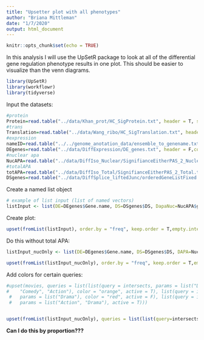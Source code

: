 ```yaml
---
title: "Upsetter plot with all phenotypes"
author: "Briana Mittleman"
date: "1/7/2020"
output: html_document
---
```


```r
knitr::opts_chunk$set(echo = TRUE)
```

In this analysis I will use the UpSetR package to look at all of the differential gene regulation phenotype results in one plot. This should be easier to visualize than the venn diagrams.  


```r

library(UpSetR)
library(workflowr)
library(tidyverse)
```



Input the datasets:

```r
#protein
Protein=read.table("../data/Khan_prot/HC_SigProtein.txt", header = T, stringsAsFactors = F)
#trans
Translation=read.table("../data/Wang_ribo/HC_SigTranslation.txt", header = T, stringsAsFactors = F)
#expression
nameID=read.table("../../genome_anotation_data/ensemble_to_genename.txt",sep="\t", header = T, stringsAsFactors = F)
DEgenes=read.table("../data/DiffExpression/DE_genes.txt", header = F,col.names = c("Gene_stable_ID"),stringsAsFactors = F) %>% inner_join(nameID, by="Gene_stable_ID") %>% dplyr::select(Gene.name)
#nuclear apa  
NucAPA=read.table("../data/DiffIso_Nuclear/SignifianceEitherPAS_2_Nuclear.txt",header = T,stringsAsFactors = F)
#totalAPA  
totAPA=read.table("../data/DiffIso_Total/SignifianceEitherPAS_2_Total.txt",header = T,stringsAsFactors = F)
DSgenes=read.table("../data/DiffSplice_liftedJunc/orderedGeneListFixed.txt",stringsAsFactors = F, col.names = "DS")

```


Create a named list object  

```r
# example of list input (list of named vectors)
listInput <- list(DE=DEgenes$Gene.name, DS=DSgenes$DS, DapaNuc=NucAPA$gene, DapaTot=totAPA$gene, DT=Translation$Gene, DP=Protein$gene.symbol)

```


Create plot:

```r
upset(fromList(listInput), order.by = "freq", keep.order = T,empty.intersections = "on")
```

Do this without total APA:  

```r
listInput_nucOnly <- list(DE=DEgenes$Gene.name, DS=DSgenes$DS, DAPA=NucAPA$gene, DT=Translation$Gene, DP=Protein$gene.symbol)

upset(fromList(listInput_nucOnly), order.by = "freq", keep.order = T,empty.intersections = "on")
```

Add colors for certain queries:

```r
#upset(movies, queries = list(list(query = intersects, params = list("Drama", 
#    "Comedy", "Action"), color = "orange", active = T), list(query = intersects, 
 #   params = list("Drama"), color = "red", active = F), list(query = intersects, 
 #   params = list("Action", "Drama"), active = T)))


upset(fromList(listInput_nucOnly), queries = list(list(query=intersects, params=list("DAPA", "DT", "DP"), color="red", active=T,query.name="APA,Ribo, Protein"),list(query=intersects, params=list("DE", "DT", "DP"), color="orange", active=T, query.name="Expression,Ribo, Protein"), list(query=intersects, params=list("DS", "DT", "DP"), color="green", active=T,query.name="Splicing ,Ribo, Protein"),list(query=intersects, params=list("DAPA", "DT"), color="blue", active=T, query.name="APA,Ribo") ,list(query=intersects, params=list("DAPA", "DP"), color="purple", active=T, query.name="APA, Protein")), order.by = "freq", query.legend = "bottom")

```


**Can I do this by proportion???**
